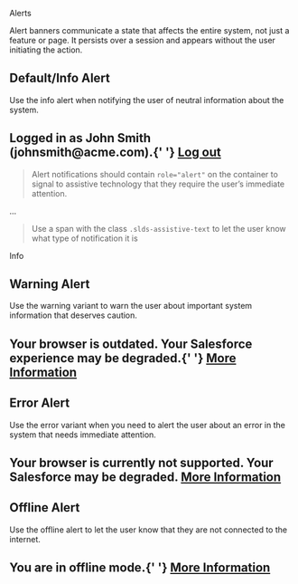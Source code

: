 
Alerts

<div className="lead">
  Alert banners communicate a state that affects the entire system, not just a feature or page. It persists over a session and appears without the user initiating the action.
</div>

## Default/Info Alert

Use the info alert when notifying the user of neutral information about the system.

<Example title="Alert Informational">
  <CodeView>
    <Alert type="info">
      <UtilityIcon
        containerClassName="slds-m-right_x-small"
        className="slds-icon_x-small"
        assistiveText={false}
        symbol="user"
      />
      <h2>
        Logged in as John Smith (johnsmith@acme.com).{' '}
        <a href="javascript:void(0);">Log out</a>
      </h2>
    </Alert>
  </CodeView>
</Example>

<Blockquote type="a11y" header="Accessible Role">
  Alert notifications should contain <code className="doc">role="alert"</code> on the container to signal to assistive technology that they require the user’s immediate attention.
</Blockquote>

<CodeBlock toggleCode={false}>
  <div className="slds-notify slds-notify_alert slds-theme_alert-texture slds-theme_info" role="alert">...</div>
</CodeBlock>

<Blockquote type="a11y" header="Accessibility Note">
  Use a span with the class <code className="doc">.slds-assistive-text</code> to let the user know what type of notification it is
</Blockquote>

<CodeBlock toggleCode={false}>
  <span className="slds-assistive-text">Info</span>
</CodeBlock>

## Warning Alert

Use the warning variant to warn the user about important system information that deserves caution.

<Example title="Alert Warning">
  <CodeView>
    <Alert type="warning">
      <UtilityIcon
        containerClassName="slds-m-right_x-small"
        className="slds-icon_x-small"
        assistiveText={false}
        symbol="warning"
      />
      <h2>
        Your browser is outdated. Your Salesforce experience may be degraded.{' '}
        <a href="javascript:void(0);">More Information</a>
      </h2>
    </Alert>
  </CodeView>
</Example>

## Error Alert

Use the error variant when you need to alert the user about an error in the system that needs immediate attention.

<Example title="Alert Error">
  <CodeView>
    <Alert type="error">
      <UtilityIcon
        containerClassName="slds-m-right_x-small"
        className="slds-icon_x-small"
        assistiveText={false}
        symbol="error"
      />
      <h2>
        Your browser is currently not supported. Your Salesforce may be
        degraded. <a href="javascript:void(0);">More Information</a>
      </h2>
    </Alert>
  </CodeView>
</Example>

## Offline Alert

Use the offline alert to let the user know that they are not connected to the internet.

<Example title="Alert Offline">
  <CodeView>
    <Alert type="offline">
      <UtilityIcon
        containerClassName="slds-m-right_x-small"
        className="slds-icon_x-small"
        assistiveText={false}
        symbol="offline"
      />
      <h2>
        You are in offline mode.{' '}
        <a href="javascript:void(0);">More Information</a>
      </h2>
    </Alert>
  </CodeView>
</Example>
